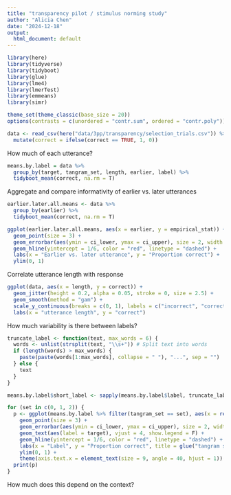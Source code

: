 ```yaml
---
title: "transparency pilot / stimulus norming study"
author: "Alicia Chen"
date: "2024-12-18"
output:
  html_document: default
---
```


```r
library(here)
library(tidyverse)
library(tidyboot)
library(glue)
library(lme4)
library(lmerTest)
library(emmeans)
library(simr)

theme_set(theme_classic(base_size = 20))
options(contrasts = c(unordered = "contr.sum", ordered = "contr.poly"))
```

```r
data <- read_csv(here("data/3pp/transparency/selection_trials.csv")) %>% 
  mutate(correct = ifelse(correct == TRUE, 1, 0))
```
How much of each utterance? 

```r
means.by.label = data %>% 
  group_by(target, tangram_set, length, earlier, label) %>% 
  tidyboot_mean(correct, na.rm = T)
```

Aggregate and compare informativity of earlier vs. later utterances
```r
earlier.later.all.means <- data %>% 
  group_by(earlier) %>% 
  tidyboot_mean(correct, na.rm = T)
```

```r
ggplot(earlier.later.all.means, aes(x = earlier, y = empirical_stat)) +
  geom_point(size = 3) +
  geom_errorbar(aes(ymin = ci_lower, ymax = ci_upper), size = 2, width = 0.0) +
  geom_hline(yintercept = 1/6, color = "red", linetype = "dashed") +
  labs(x = "Earlier vs. later utterance", y = "Proportion correct") +
  ylim(0, 1)
```

Correlate utterance length with response

```r
ggplot(data, aes(x = length, y = correct)) +
  geom_jitter(height = 0.2, alpha = 0.05, stroke = 0, size = 2.5) +
  geom_smooth(method = "gam") +
  scale_y_continuous(breaks = c(0, 1), labels = c("incorrect", "correct")) +
  labs(x = "utterance length", y = "correct")
```
How much variability is there between labels? 

```r
truncate_label <- function(text, max_words = 6) {
  words <- unlist(strsplit(text, "\\s+")) # Split text into words
  if (length(words) > max_words) {
    paste(paste(words[1:max_words], collapse = " "), "...", sep = "")
  } else {
    text
  }
}

means.by.label$short_label <- sapply(means.by.label$label, truncate_label)

for (set in c(0, 1, 2)) {
  p <- ggplot(means.by.label %>% filter(tangram_set == set), aes(x = reorder(short_label, empirical_stat), y = empirical_stat, color = earlier)) +
    geom_point(size = 3) +
    geom_errorbar(aes(ymin = ci_lower, ymax = ci_upper), size = 2, width = 0.0) +
    geom_text(aes(label = target), vjust = 4, show.legend = F) +
    geom_hline(yintercept = 1/6, color = "red", linetype = "dashed") +
    labs(x = "Label", y = "Proportion correct", title = glue("tangram set {set}")) +
    ylim(0, 1) +
    theme(axis.text.x = element_text(size = 9, angle = 40, hjust = 1))
  print(p)
}
```

How much does this depend on the context? 




